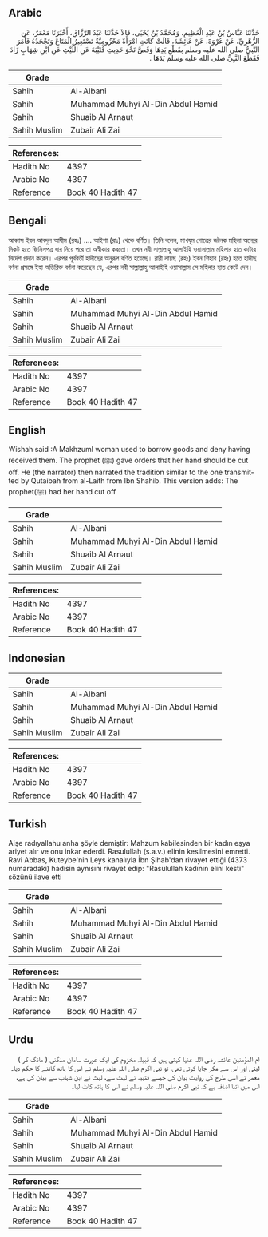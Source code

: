 ## Arabic


<div dir="rtl" lang="ar" style={{fontSize:'larger',backgroundColor:'#f8f9fa',padding:20}}>
حَدَّثَنَا عَبَّاسُ بْنُ عَبْدِ الْعَظِيمِ، وَمُحَمَّدُ بْنُ يَحْيَى، قَالاَ حَدَّثَنَا عَبْدُ الرَّزَّاقِ، أَخْبَرَنَا مَعْمَرٌ، عَنِ الزُّهْرِيِّ، عَنْ عُرْوَةَ، عَنْ عَائِشَةَ، قَالَتْ كَانَتِ امْرَأَةٌ مَخْزُومِيَّةٌ تَسْتَعِيرُ الْمَتَاعَ وَتَجْحَدُهُ فَأَمَرَ النَّبِيُّ صلى الله عليه وسلم بِقَطْعِ يَدِهَا وَقَصَّ نَحْوَ حَدِيثِ قُتَيْبَةَ عَنِ اللَّيْثِ عَنِ ابْنِ شِهَابٍ زَادَ فَقَطَعَ النَّبِيُّ صلى الله عليه وسلم يَدَهَا ‏.‏
</div>
<div style={{backgroundColor:'#f8f9fa',padding:20, marginBottom: 10}}><table> <thead> <tr> <th>Grade</th> <th></th> </tr> </thead> <tbody> <tr><td>Sahih</td><td>Al-Albani</td></tr><tr><td>Sahih</td><td>Muhammad Muhyi Al-Din Abdul Hamid</td></tr><tr><td>Sahih</td><td>Shuaib Al Arnaut</td></tr><tr><td>Sahih Muslim</td><td>Zubair Ali Zai</td></tr></tbody></table><table> <thead> <tr> <th>References:</th> <th></th> </tr> </thead> <tbody><tr><td>Hadith No</td><td>4397</td></tr><tr><td>Arabic No</td><td>4397</td></tr><tr><td>Reference</td><td>Book 40 Hadith 47</td></tr></tbody></table></div>

## Bengali


<div dir="ltr" lang="bn" style={{fontSize:'larger',backgroundColor:'#f8f9fa',padding:20}}>
আব্বাস ইবন আবদুল আযীম (রহঃ) .... আইশা (রাঃ) থেকে বর্ণিত। তিনি বলেন, মাখযূম গোত্রের জনৈক মহিলা অন্যের নিকট হতে জিনিসপত্র ধার নিয়ে পরে তা অস্বীকার করতো। তখন নবী সাল্লাল্লাহু আলাইহি ওয়াসাল্লাম মহিলার হাত কাটার নির্দেশ প্রদান করেন। এরপর পূর্ববর্তী হাদীছের অনুরূপ বর্ণিত হয়েছে। রারী লায়ছ (রহঃ) ইবন শিহাব (রহঃ) হতে হাদীছ বর্ণনা প্রসঙ্গে ইহা অতিরিক্ত বর্ণনা করেছেন যে, এরপর নবী সাল্লাল্লাহু আলাইহি ওয়াসাল্লাম সে মহিলার হাত কেটে দেন।
</div>
<div style={{backgroundColor:'#f8f9fa',padding:20, marginBottom: 10}}><table> <thead> <tr> <th>Grade</th> <th></th> </tr> </thead> <tbody> <tr><td>Sahih</td><td>Al-Albani</td></tr><tr><td>Sahih</td><td>Muhammad Muhyi Al-Din Abdul Hamid</td></tr><tr><td>Sahih</td><td>Shuaib Al Arnaut</td></tr><tr><td>Sahih Muslim</td><td>Zubair Ali Zai</td></tr></tbody></table><table> <thead> <tr> <th>References:</th> <th></th> </tr> </thead> <tbody><tr><td>Hadith No</td><td>4397</td></tr><tr><td>Arabic No</td><td>4397</td></tr><tr><td>Reference</td><td>Book 40 Hadith 47</td></tr></tbody></table></div>

## English


<div dir="ltr" lang="en" style={{fontSize:'larger',backgroundColor:'#f8f9fa',padding:20}}>
‘A’ishah said :A Makhzuml woman used to borrow goods and deny having received them. The prophet (ﷺ) gave orders that her hand should be cut off. He (the narrator) then narrated the tradition similar to the one transmitted by Qutaibah from al-Laith from Ibn Shahib. This version adds: The prophet(ﷺ) had her hand cut off
</div>
<div style={{backgroundColor:'#f8f9fa',padding:20, marginBottom: 10}}><table> <thead> <tr> <th>Grade</th> <th></th> </tr> </thead> <tbody> <tr><td>Sahih</td><td>Al-Albani</td></tr><tr><td>Sahih</td><td>Muhammad Muhyi Al-Din Abdul Hamid</td></tr><tr><td>Sahih</td><td>Shuaib Al Arnaut</td></tr><tr><td>Sahih Muslim</td><td>Zubair Ali Zai</td></tr></tbody></table><table> <thead> <tr> <th>References:</th> <th></th> </tr> </thead> <tbody><tr><td>Hadith No</td><td>4397</td></tr><tr><td>Arabic No</td><td>4397</td></tr><tr><td>Reference</td><td>Book 40 Hadith 47</td></tr></tbody></table></div>

## Indonesian


<div dir="ltr" lang="id" style={{fontSize:'larger',backgroundColor:'#f8f9fa',padding:20}}>

</div>
<div style={{backgroundColor:'#f8f9fa',padding:20, marginBottom: 10}}><table> <thead> <tr> <th>Grade</th> <th></th> </tr> </thead> <tbody> <tr><td>Sahih</td><td>Al-Albani</td></tr><tr><td>Sahih</td><td>Muhammad Muhyi Al-Din Abdul Hamid</td></tr><tr><td>Sahih</td><td>Shuaib Al Arnaut</td></tr><tr><td>Sahih Muslim</td><td>Zubair Ali Zai</td></tr></tbody></table><table> <thead> <tr> <th>References:</th> <th></th> </tr> </thead> <tbody><tr><td>Hadith No</td><td>4397</td></tr><tr><td>Arabic No</td><td>4397</td></tr><tr><td>Reference</td><td>Book 40 Hadith 47</td></tr></tbody></table></div>

## Turkish


<div dir="ltr" lang="tr" style={{fontSize:'larger',backgroundColor:'#f8f9fa',padding:20}}>
Aişe radıyallahu anha şöyle demiştir: Mahzum kabilesinden bir kadın eşya ariyet alır ve onu inkar ederdi. Rasulullah (s.a.v.) elinin kesilmesini emretti. Ravi Abbas, Kuteybe'nin Leys kanalıyla İbn Şihab'dan rivayet ettiği (4373 numaradaki) hadisin aynısını rivayet edip: "Rasulullah kadının elini kesti" sözünü ilave etti
</div>
<div style={{backgroundColor:'#f8f9fa',padding:20, marginBottom: 10}}><table> <thead> <tr> <th>Grade</th> <th></th> </tr> </thead> <tbody> <tr><td>Sahih</td><td>Al-Albani</td></tr><tr><td>Sahih</td><td>Muhammad Muhyi Al-Din Abdul Hamid</td></tr><tr><td>Sahih</td><td>Shuaib Al Arnaut</td></tr><tr><td>Sahih Muslim</td><td>Zubair Ali Zai</td></tr></tbody></table><table> <thead> <tr> <th>References:</th> <th></th> </tr> </thead> <tbody><tr><td>Hadith No</td><td>4397</td></tr><tr><td>Arabic No</td><td>4397</td></tr><tr><td>Reference</td><td>Book 40 Hadith 47</td></tr></tbody></table></div>

## Urdu


<div dir="rtl" lang="ur" style={{fontSize:'larger',backgroundColor:'#f8f9fa',padding:20}}>
ام المؤمنین عائشہ رضی اللہ عنہا کہتی ہیں کہ قبیلہ مخزوم کی ایک عورت سامان منگنی ( مانگ کر ) لیتی اور اس سے مکر جایا کرتی تھی، تو نبی اکرم صلی اللہ علیہ وسلم نے اس کا ہاتھ کاٹنے کا حکم دیا۔ معمر نے اسی طرح کی روایت بیان کی جیسے قتیبہ نے لیث سے، لیث نے ابن شہاب سے بیان کی ہے، اس میں اتنا اضافہ ہے کہ نبی اکرم صلی اللہ علیہ وسلم نے اس کا ہاتھ کاٹ لیا۔
</div>
<div style={{backgroundColor:'#f8f9fa',padding:20, marginBottom: 10}}><table> <thead> <tr> <th>Grade</th> <th></th> </tr> </thead> <tbody> <tr><td>Sahih</td><td>Al-Albani</td></tr><tr><td>Sahih</td><td>Muhammad Muhyi Al-Din Abdul Hamid</td></tr><tr><td>Sahih</td><td>Shuaib Al Arnaut</td></tr><tr><td>Sahih Muslim</td><td>Zubair Ali Zai</td></tr></tbody></table><table> <thead> <tr> <th>References:</th> <th></th> </tr> </thead> <tbody><tr><td>Hadith No</td><td>4397</td></tr><tr><td>Arabic No</td><td>4397</td></tr><tr><td>Reference</td><td>Book 40 Hadith 47</td></tr></tbody></table></div>
